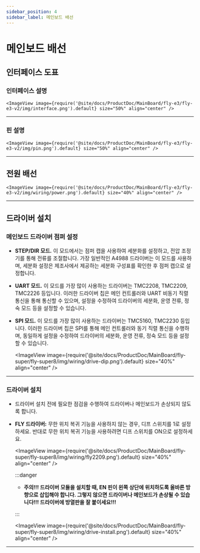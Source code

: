 ```yaml
---
sidebar_position: 4
sidebar_label: 메인보드 배선
---
```


# 메인보드 배선

## 인터페이스 도표

### 인터페이스 설명

    <ImageView image={require('@site/docs/ProductDoc/MainBoard/fly-e3/fly-e3-v2/img/interface.png').default} size="50%" align="center" />

----

### 핀 설명

    <ImageView image={require('@site/docs/ProductDoc/MainBoard/fly-e3/fly-e3-v2/img/pin.png').default} size="50%" align="center" />

---

## 전원 배선

    <ImageView image={require('@site/docs/ProductDoc/MainBoard/fly-e3/fly-e3-v2/img/wiring/power.png').default} size="40%" align="center" />

----

## 드라이버 설치

### 메인보드 드라이버 점퍼 설정

* **STEP/DIR 모드.** 이 모드에서는 점퍼 캡을 사용하여 세분화를 설정하고, 전압 조정기를 통해 전류를 조절합니다. 가장 일반적인 A4988 드라이버는 이 모드를 사용하며, 세분화 설정은 제조사에서 제공하는 세분화 구성표를 확인한 후 점퍼 캡으로 설정합니다.
* **UART 모드.** 이 모드를 가장 많이 사용하는 드라이버는 TMC2208, TMC2209, TMC2226 등입니다. 이러한 드라이버 칩은 메인 컨트롤러와 UART 비동기 직렬 통신을 통해 통신할 수 있으며, 설정을 수정하여 드라이버의 세분화, 운영 전류, 정숙 모드 등을 설정할 수 있습니다.
* **SPI 모드.** 이 모드를 가장 많이 사용하는 드라이버는 TMC5160, TMC2230 등입니다. 이러한 드라이버 칩은 SPI를 통해 메인 컨트롤러와 동기 직렬 통신을 수행하며, 동일하게 설정을 수정하여 드라이버의 세분화, 운영 전류, 정숙 모드 등을 설정할 수 있습니다.

    <ImageView image={require('@site/docs/ProductDoc/MainBoard/fly-super/fly-super8/img/wiring/drive-dip.png').default} size="40%" align="center" />

----

### 드라이버 설치

* 드라이버 설치 전에 필요한 점검을 수행하여 드라이버나 메인보드가 손상되지 않도록 합니다.
* **FLY 드라이버:** 무한 위치 복귀 기능을 사용하지 않는 경우, 디프 스위치를 1로 설정하세요. 반대로 무한 위치 복귀 기능을 사용하려면 디프 스위치를 ON으로 설정하세요.

    <ImageView image={require('@site/docs/ProductDoc/MainBoard/fly-super/fly-super8/img/wiring/fly2209.png').default} size="40%" align="center" />

    :::danger

    * **주의!!! 드라이버 모듈을 설치할 때, EN 핀이 왼쪽 상단에 위치하도록 올바른 방향으로 삽입해야 합니다. 그렇지 않으면 드라이버나 메인보드가 손상될 수 있습니다!!! 드라이버에 방열판을 잘 붙이세요!!!**

    :::

    <ImageView image={require('@site/docs/ProductDoc/MainBoard/fly-super/fly-super8/img/wiring/drive-install.png').default} size="40%" align="center" />


----